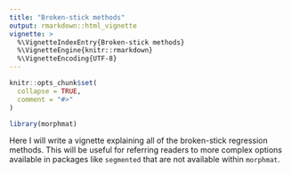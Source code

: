 ```yaml
---
title: "Broken-stick methods"
output: rmarkdown::html_vignette
vignette: >
  %\VignetteIndexEntry{Broken-stick methods}
  %\VignetteEngine{knitr::rmarkdown}
  %\VignetteEncoding{UTF-8}
---
```


```r
knitr::opts_chunk$set(
  collapse = TRUE,
  comment = "#>"
)
```

```r
library(morphmat)
```

Here I will write a vignette explaining all of the broken-stick regression methods. This will be useful for referring readers to more complex options available in packages like `segmented` that are not available within `morphmat`.
